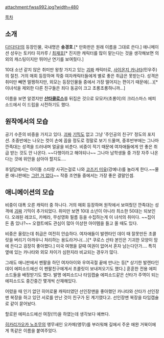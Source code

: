 attachment:fwss992.jpg?width=480

[[목차]]

== 소개 ==
[[다!다!다!]]의 등장인물, 국내명은 '''송경호'''.[* 만화판은 원래 이름을 그대로 쓴다.] 애니메이션 성우는 토키타 히카루 / [[최재호]][* 진지한 캐릭터를 많이 맡는다는 것을 생각해보면 의외의 캐스팅이지만 뛰어난 연기를 보여줬다.]

10대 소년 같지 않은 취미만 왕창 가지고 있는 [[괴짜]] 캐릭터로, [[사이온지 카나타]](민우주)의 절친. 거의 매회 등장하며 작중 여자캐릭터들에게 별로 좋은 취급은 못받는다. 성격은 취미만 빼면 멀쩡하지만, 외모는 등장인물들 중에서 가장 떨어지는 편이기 때문에(...)[* 이녀석을 제외한 다른 친구들은 죄다 동공이 크고 초롱초롱하니까...]

이름을 보면 알겠지만 '''[[산타클로스]]'''를 뒤집은 것으로 모모카(초롱이)의 크리스마스 에피소드에서 이 드립을 시전하기도 했다.
== 원작에서의 모습 ==
공기 수준의 비중을 가지고 있다. [[괴짜]] [[기믹]]도 없고 그냥 '주인공의 친구1' 정도의 포지션. 초중반에는 나오는 컷이 손에 꼽을 정도로 정말로 보기 드물며, 중후반부에는 그나마 깐족대는 성격을 드러내며 얼굴을 비춘다. 비중이 적기 때문에 여자애들에게 안 좋은 취급 받는 것도 안 나온다. ~~다행이라고 해야되나~~ 그나마 남학생들 중 가장 자주 나온다는 것에 위안을 삼아야 할지도….

후일담에서는 아이돌 스타랑 사귀는걸로 나와 [[코즈키 미유]](강예나)를 놀라게 한다.~~물론 애니판에는 [[그런 거 없다]]~~ 작중 조연들 중에서는 가장 좋은 결말인셈.

== 애니메이션의 모습 ==
비중이 대폭 오른 캐릭터 중 하나다. 거의 매회 등장하며 원작에서 보여줬던 깐족대는 성격에 [[괴짜]] 기믹이 추가되었다. 취미만 보면 10대 소년이 아니라 최소한 50대는 되보인다. 오래된 레코드, 카메라, 무성영화 필름 등을 수집하는게 이 녀석의 취미다. ~~집이 돈 좀 있나?~~ 오컬트에도 관심이 많아 이상한 아이템을 들고 올 때도 있다.

비중은 올랐는데 취급은 여전히 안습하다. 여자애들이 발렌타인 데이 때 잘못만든 초콜릿을 버리기 아까우니 처리하는 용도라거나(…)[* 쿠로스 산타 본인은 기괴한 모양이 맘에 든다고 굉장히 좋아했다.] 미국 여행을 갈때 여권이 없어서 혼자 남는다던가…. 특히 옆에 있는 카나타와 외모 차이가 심한지라 비교되는 경우가 많다. 

그래도 애니판에서 펜팔을 하던 여자아이와 우여곡절 끝에 만나는 등[* 상기한 발렌타인데이 에피소드에선 이 펜팔친구에게서 초콜릿이 보내져오기도 했다.] 훈훈한 전용 에피소드들을 배정받기도 했다. 발명 에피소드나 타임캡슐 에피소드같은 산타가 주역이 되는 에피소드도 중간중간 몇개씩 산재해있다.

어렸을 때 인기 없던 히어로물 캐릭터였던 선인장맨을 좋아했던 카나타와 산타가 선인장맨 복장을 하고 있던 서로를 만난 것이 친구가 된 계기였다고. 선인장맨 복장을 타임캡슐로 같이 묻어놨다.

할로윈 에피소드에선 여장(!!!)을 하였는데 생각보다 예쁘다.

[[히카리가오카 노조무]]의 앵무새인 오카메(앵무)를 부러워해 길에서 주운 애완 거북이에게 똑같은 이름을 붙여주었다.
